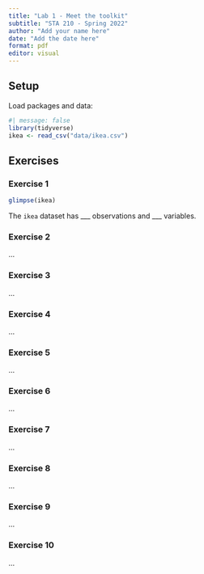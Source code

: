 ```yaml
---
title: "Lab 1 - Meet the toolkit"
subtitle: "STA 210 - Spring 2022"
author: "Add your name here"
date: "Add the date here"
format: pdf
editor: visual
---
```


## Setup

Load packages and data:

```r
#| message: false
library(tidyverse)
ikea <- read_csv("data/ikea.csv")
```

## Exercises

### Exercise 1

```r
glimpse(ikea)
```

The `ikea` dataset has \_\_\_ observations and \_\_\_ variables.

### Exercise 2

...

### Exercise 3

...

### Exercise 4

...

### Exercise 5

...

### Exercise 6

...

### Exercise 7

...

### Exercise 8

...

### Exercise 9

...

### Exercise 10

...
